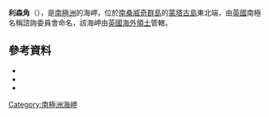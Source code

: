 {{coord|58|24|S|26|14|W|source:GNIS|display=title}}

'''利森角'''（{{lang-en|Leeson Point}}），是[[南極洲|南極洲]]的海岬，位於[[南桑威奇群島|南桑威奇群島]]的[[蒙塔古島|蒙塔古島]]東北端，由[[英國|英國]]南極名稱諮詢委員會命名，該海岬由[[英國海外領土|英國海外領土]]管轄。

==參考資料==
*{{cite gnis | type = antarid | id = 8666| name = Leeson Point | accessdate = 2013-06-07}}
*{{cite book |editor-first= Fred G. |editor-last= Alberts |title= Geographic Names of the Antarctic |url= http://archive.org/download/GeographicNamesOfTheAntarctic2ndEdition/Gna-GeographicNamesOfTheAntarctic2ndEdition1995.pdf |accessdate= 2012-04-05 |edition= second |date=June 1995 |publisher=United States Board on Geographic Names|page= 426}}
*{{usgs-gazetteer|id=8666}}

{{Antarctica-geo-stub}}
[[Category:南極洲海岬|Category:南極洲海岬]]